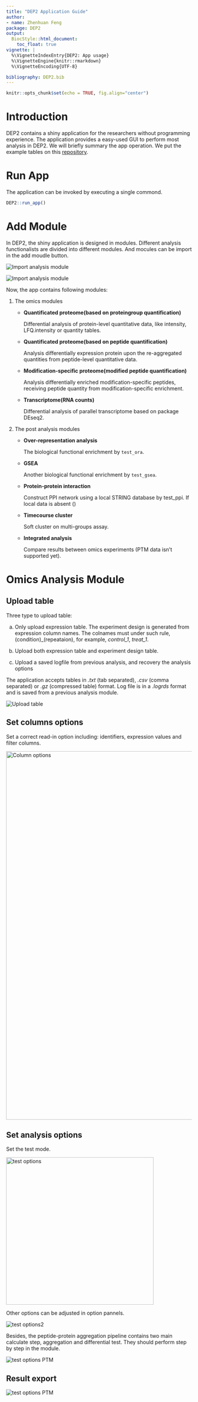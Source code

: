 ```yaml
---
title: "DEP2 Application Guide"
author: 
- name: Zhenhuan Feng
package: DEP2
output: 
  BiocStyle::html_document:
    toc_float: true
vignette: |
  %\VignetteIndexEntry{DEP2: App usage}
  %\VignetteEngine{knitr::rmarkdown}
  %\VignetteEncoding{UTF-8}

bibliography: DEP2.bib
---
```


```r
knitr::opts_chunk$set(echo = TRUE, fig.align="center")
```

# Introduction

DEP2 contains a shiny application for the researchers without programming experience. The application provides a easy-used GUI to perform most analysis in DEP2. We will briefly summary the app operation. We put the example tables on this [repository](https://github.com/mildpiggy/OmicsExample?_blank).

# Run App

The application can be invoked by executing a single commond.

```r
DEP2::run_app()
```


# Add Module

In DEP2, the shiny application is designed in modules. Different analysis functionalists are divided into different modules. And mocules can be import in the add moudle button.

![](figs/APP_1.png "Import analysis module")


![](figs/APP2.png "Import analysis module")



Now, the app contains following modules:

1. The omics modules

    - **Quantificated proteome(based on proteingroup quantification)**

        Differential analysis of protein-level quantitative data, like intensity, LFQ.intensity or quantity tables.

    - **Quantificated proteome(based on peptide quantification)**

        Analysis differentially expression protein upon the re-aggregated quantities from peptide-level quantitative data. 

    - **Modification-specific proteome(modified peptide quantification)**

        Analysis differentially enriched modification-specific peptides, receiving peptide quantity from modification-specific enrichment.
        
    - **Transcriptome(RNA counts)**
    
        Differential analysis of parallel transcriptome based on package DEseq2.

2. The post analysis modules

    - **Over-representation analysis**
    
        The biological functional enrichment by `test_ora`.
    
    - **GSEA**
    
        Another biological functional enrichment by `test_gsea`.
    
    - **Protein-protein interaction**
    
        Construct PPI network using a local STRING database by test_ppi. If local data is absent ()
    
    - **Timecourse cluster**
    
        Soft cluster on multi-groups assay.
    
    - **Integrated analysis**
    
        Compare results between omics experiments (PTM data isn't supported yet).


# Omics Analysis Module


## Upload table
    
Three type to upload table: 
        
  a. Only upload expression table. The experiment design is generated from expression column names. The colnames must under such rule, (condition)_(repeataion), for example, *control_1*, *treat_1*.
            
  b. Upload both expression table and experiment design table.
        
  c. Upload a saved logfile from previous analysis, and recovery the analysis options
        
The application accepts tables in *.txt* (tab separated), *.csv* (comma separated) or *.gz* (compressed table) format. 
Log file is in a *.logrds* format and is saved from a previous analysis module.
    
![](figs/APP_omics_upload.png "Upload table")

## Set columns options

Set a correct read-in option including: identifiers, expression values and filter columns.


![](figs/APP_Column_option.png "Column options"){width=1000px}

## Set analysis options

Set the test mode.

![](figs/APP_test_option.png "test options"){width=400px}

Other options can be adjusted in option pannels.

![](figs/APP_test_option2.png "test options2")

Besides, the peptide-protein aggregation pipeline contains two main calculate step, aggregation and differential test. They should perform step by step in the module.

![](figs/APP_test_PTM_option.png "test options PTM")


## Result export

![](figs/APP_downtable_option.png "test options PTM")
